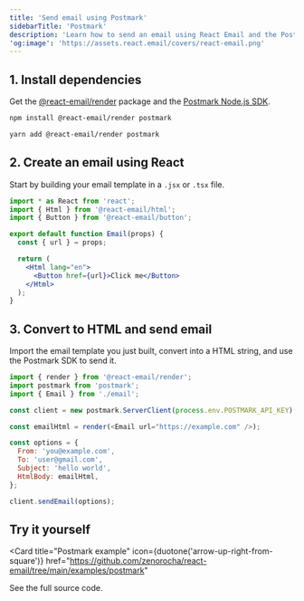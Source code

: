 ```yaml
---
title: 'Send email using Postmark'
sidebarTitle: 'Postmark'
description: 'Learn how to send an email using React Email and the Postmark Node.js SDK.'
'og:image': 'https://assets.react.email/covers/react-email.png'
---
```


## 1. Install dependencies

Get the [@react-email/render](https://www.npmjs.com/package/@react-email/render) package and the [Postmark Node.js SDK](https://www.npmjs.com/package/postmark).

<CodeGroup>

```sh npm
npm install @react-email/render postmark
```

```sh yarn
yarn add @react-email/render postmark
```

</CodeGroup>

## 2. Create an email using React

Start by building your email template in a `.jsx` or `.tsx` file.

```jsx email.jsx
import * as React from 'react';
import { Html } from '@react-email/html';
import { Button } from '@react-email/button';

export default function Email(props) {
  const { url } = props;

  return (
    <Html lang="en">
      <Button href={url}>Click me</Button>
    </Html>
  );
}
```

## 3. Convert to HTML and send email

Import the email template you just built, convert into a HTML string, and use the Postmark SDK to send it.

```js index.tsx
import { render } from '@react-email/render';
import postmark from 'postmark';
import { Email } from './email';

const client = new postmark.ServerClient(process.env.POSTMARK_API_KEY);

const emailHtml = render(<Email url="https://example.com" />);

const options = {
  From: 'you@example.com',
  To: 'user@gmail.com',
  Subject: 'hello world',
  HtmlBody: emailHtml,
};

client.sendEmail(options);
```

## Try it yourself

<Card
  title="Postmark example"
  icon={duotone('arrow-up-right-from-square')}
  href="https://github.com/zenorocha/react-email/tree/main/examples/postmark"
>
  See the full source code.
</Card>
